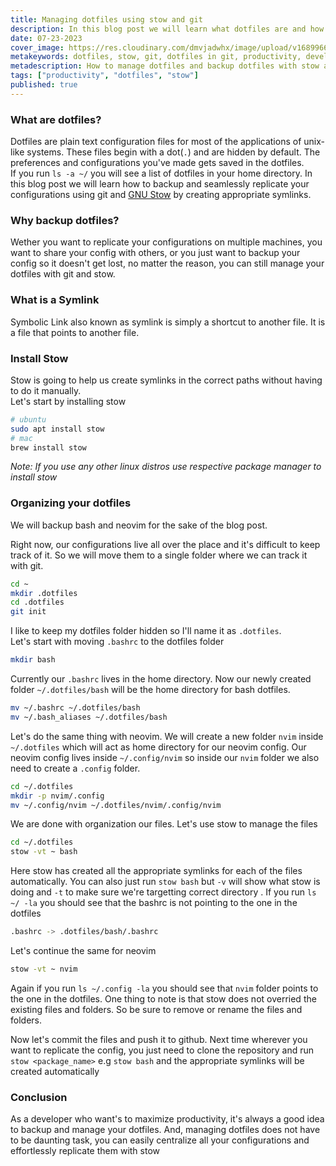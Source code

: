 ```yaml
---
title: Managing dotfiles using stow and git
description: In this blog post we will learn what dotfiles are and how to manage them using stow and git
date: 07-23-2023
cover_image: https://res.cloudinary.com/dmvjadwhx/image/upload/v1689966967/managing_dotfiles_with_stow_and_git_yvccnn.png
metakeywords: dotfiles, stow, git, dotfiles in git, productivity, developer productivity, increase developer productivity 
metadescription: How to manage dotfiles and backup dotfiles with stow and git
tags: ["productivity", "dotfiles", "stow"]
published: true
---
```


### What are dotfiles?

Dotfiles are plain text configuration files for most of the applications of unix-like systems. 
These files begin with a dot(`.`) and are hidden by default. The preferences and configurations you've made gets saved in the dotfiles.  
If you run `ls -a ~/` you will see a list of dotfiles in your home directory.
In this blog post we will learn how to backup and seamlessly replicate your configurations using git and [GNU Stow](https://www.gnu.org/software/stow/ ) by creating appropriate symlinks.

### Why backup dotfiles?

Wether you want to replicate your configurations on multiple machines, you want to share your config with others, or you just want to backup your config so it doesn't get lost,
no matter the reason, you can still manage your dotfiles with git and stow.

### What is a Symlink
Symbolic Link also known as symlink is simply a shortcut to another file. It is a file that points to another file.

### Install Stow

Stow is going to help us create symlinks in the correct paths without having to do it manually.  
Let's start by installing stow

```bash
# ubuntu
sudo apt install stow
# mac
brew install stow
```

_Note: If you use any other linux distros use respective package manager to install stow_


### Organizing your dotfiles

We will backup bash and neovim for the sake of the blog post. 

Right now, our configurations live all over the place and it's difficult to keep track of it. 
So we will move them to a single folder where we can track it with git.  

```sh
cd ~
mkdir .dotfiles
cd .dotfiles
git init
```

I like to keep my dotfiles folder hidden so I'll name it as `.dotfiles`.  
Let's start with moving `.bashrc` to the dotfiles folder 

```sh
mkdir bash
```

Currently our `.bashrc` lives in the home directory. Now our newly created folder `~/.dotfiles/bash` will be the home directory for bash dotfiles. 
```sh 
mv ~/.bashrc ~/.dotfiles/bash
mv ~/.bash_aliases ~/.dotfiles/bash
```

Let's do the same thing with neovim. We will create a new folder `nvim` inside `~/.dotfiles` which will act as home directory for our neovim config. 
Our neovim config lives inside `~/.config/nvim` so inside our `nvim` folder we also need to create a `.config` folder.

```sh 
cd ~/.dotfiles
mkdir -p nvim/.config
mv ~/.config/nvim ~/.dotfiles/nvim/.config/nvim
```

We are done with organization our files. Let's use stow to manage the files

```sh
cd ~/.dotfiles
stow -vt ~ bash
```

Here stow has created all the appropriate symlinks for each of the files automatically. You can also just run `stow bash` but `-v` will show what stow is doing and `-t` to make sure we're targetting correct directory .
If you run `ls ~/ -la` you should see that the bashrc is not pointing to the one in the dotfiles
```sh
.bashrc -> .dotfiles/bash/.bashrc
```

Let's continue the same for neovim

```sh
stow -vt ~ nvim
```

Again if you run `ls ~/.config -la`  you should see that `nvim` folder points to the one in the dotfiles.
One thing to note is that stow does not overried the existing files and folders. So be sure to remove or rename the files and folders. 

Now let's commit the files and push it to github. 
Next time wherever you want to replicate the config, 
you just need to clone the repository and run `stow <package_name>` e.g `stow bash` and the appropriate symlinks will be created automatically

### Conclusion

As a developer who want's to maximize productivity, it's always a good idea to backup and manage your dotfiles. 
And, managing dotfiles does not have to be daunting task, you can easily centralize all your configurations and effortlessly replicate them with stow

